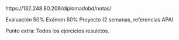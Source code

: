 https://132.248.80.206/diplomadobd/notas/

Evaluación
50% Exámen
50% Proyecto (2 semanas, referencias APA)

Punto extra: Todos los ejercicios resuletos.

